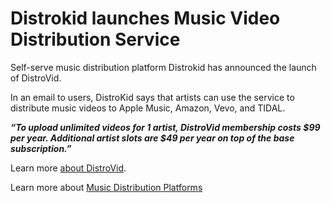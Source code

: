 # Distrokid launches Music Video Distribution Service



Self-serve music distribution platform Distrokid has announced the launch of DistroVid.

In an email to users, DistroKid says that artists can use the service to distribute music videos to Apple Music, Amazon, Vevo, and TIDAL.

***“To upload unlimited videos for 1 artist, DistroVid membership costs $99 per year. Additional artist slots are $49 per year on top of the base subscription.”***

Learn more [about DistroVid](https://support.distrokid.com/hc/en-us/articles/4665419694995-What-is-DistroVid-).

Learn more about [Music Distribution Platforms](https://pirate.com/en/blog/best-music-distribution-services/)

